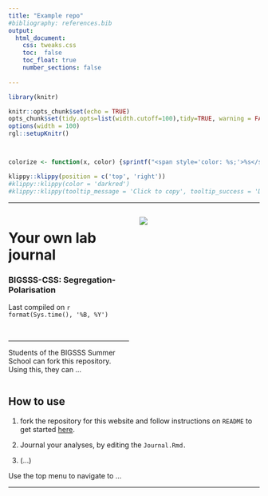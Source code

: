 ```yaml
---
title: "Example repo"
#bibliography: references.bib
output: 
  html_document:
    css: tweaks.css
    toc:  false
    toc_float: true
    number_sections: false
 
---
```




```r
library(knitr)

knitr::opts_chunk$set(echo = TRUE)
opts_chunk$set(tidy.opts=list(width.cutoff=100),tidy=TRUE, warning = FALSE, message = FALSE,comment = "#>", cache=TRUE, class.source=c("test"), class.output=c("test2"))
options(width = 100)
rgl::setupKnitr()



colorize <- function(x, color) {sprintf("<span style='color: %s;'>%s</span>", color, x) }

```

```r
klippy::klippy(position = c('top', 'right'))
#klippy::klippy(color = 'darkred')
#klippy::klippy(tooltip_message = 'Click to copy', tooltip_success = 'Done')
```




----

:::::::::::::: {.columns}
::: {.column width="50%"}

# **Your own lab journal**
### BIGSSS-CSS: Segregation-Polarisation
Last compiled on `r format(Sys.time(), '%B, %Y')`

<br>

----
  
Students of the BIGSSS Summer School can fork this repository. Using this, they can ...


:::
::: {.column width="50%"}



![](images/image.jpg)


:::
::::::::::::::


## How to use

1. fork the repository for this website and follow instructions on `README` to get started [here](https://github.com/robfranken/exampe_repo_bigsss).  

2. Journal your analyses, by editing the `Journal.Rmd.`

3. (...)


Use the top menu to navigate to ...

----






